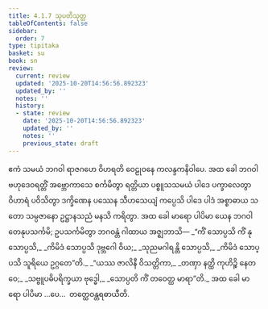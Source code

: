 ```yaml
---
title: 4.1.7 သုပတိသုတ္တ
tableOfContents: false
sidebar:
  order: 7
type: tipitaka
basket: su
book: sn
review:
  current: review
  updated: '2025-10-20T14:56:56.892323'
  updated_by: ''
  notes: ''
  history:
  - state: review
    date: '2025-10-20T14:56:56.892323'
    updated_by: ''
    notes: ''
    previous_state: draft
---
```



<DynamicBreadcrumb />


<ReviewStatus review={frontmatter.review} showDetails={true} />

<HypothesisAnnotation frontmatter={frontmatter} />

<Division number="143" book="sn" e="ch" v="18" p="300">

<Paragraph number="800" book="sn">
ဧကံ သမယံ ဘဂဝါ ရာဇဂဟေ ဝိဟရတိ ဝေဠုဝနေ ကလန္ဒကနိဝါပေ. အထ ခေါ ဘဂဝါ ဗဟုဒေဝရတ္တိံ အဗ္ဘောကာသေ စင်္ကမိတွာ ရတ္တိယာ ပစ္စူသသမယံ ပါဒေ ပက္ခာလေတွာ ဝိဟာရံ ပဝိသိတွာ ဒက္ခိဏေန ပဿေန သီဟသေယျံ ကပ္ပေသိ ပါဒေ ပါဒံ အစ္စာဓာယ သတော သမ္ပဇာနော ဥဋ္ဌာနသညံ မနသိ ကရိတွာ. အထ ခေါ မာရော ပါပိမာ ယေန ဘဂဝါ တေနုပသင်္ကမိ; ဥပသင်္ကမိတွာ ဘဂဝန္တံ ဂါထာယ အဇ္ဈဘာသိ—
</Paragraph>

<Paragraph number="801" type="verses" book="sn">
_“ကိံ သောပ္ပသိ ကိံ နု သောပ္ပသိ,_  
_ကိမိဒံ သောပ္ပသိ ဒုဗ္ဘဂေါ ဝိယ;_  
_သုညမဂါရန္တိ သောပ္ပသိ,_  
_ကိမိဒံ သောပ္ပသိ သူရိယေ ဥဂ္ဂတေ”တိ._  

</Paragraph>

<Paragraph number="802" type="verses" book="sn">
_“ယဿ ဇာလိနီ ဝိသတ္တိကာ,_  
_တဏှာ နတ္ထိ ကုဟိဉ္စိ နေတဝေ;_  
_သဗ္ဗူပဓိပရိက္ခယာ ဗုဒ္ဓေါ,_  
_သောပ္ပတိ ကိံ တဝေတ္ထ မာရာ”တိ._  

</Paragraph>

<Paragraph number="803" book="sn">
အထ ခေါ မာရော ပါပိမာ …ပေ…  တတ္ထေဝန္တရဓာယီတိ.
</Paragraph>
</Division>